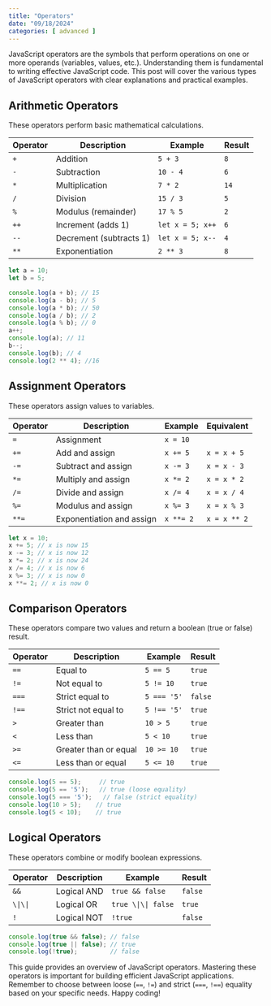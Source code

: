 ```yaml
---
title: "Operators"
date: "09/18/2024"
categories: [ advanced ]
---
```


JavaScript operators are the symbols that perform operations on one or more operands (variables, values, etc.). Understanding them is fundamental to writing effective JavaScript code.  This post will cover the various types of JavaScript operators with clear explanations and practical examples.

## Arithmetic Operators

These operators perform basic mathematical calculations.

| Operator | Description             | Example          | Result |
| -------- | ----------------------- | --------------- | ------ |
| `+`      | Addition                | `5 + 3`          | `8`    |
| `-`      | Subtraction             | `10 - 4`         | `6`    |
| `*`      | Multiplication          | `7 * 2`          | `14`   |
| `/`      | Division                | `15 / 3`         | `5`    |
| `%`      | Modulus (remainder)     | `17 % 5`         | `2`    |
| `++`     | Increment (adds 1)     | `let x = 5; x++` | `6`    |
| `--`     | Decrement (subtracts 1) | `let x = 5; x--` | `4`    |
| `**`     | Exponentiation         | `2 ** 3`         | `8`    |


```javascript
let a = 10;
let b = 5;

console.log(a + b); // 15
console.log(a - b); // 5
console.log(a * b); // 50
console.log(a / b); // 2
console.log(a % b); // 0
a++;
console.log(a); // 11
b--;
console.log(b); // 4
console.log(2 ** 4); //16
```

## Assignment Operators

These operators assign values to variables.

| Operator | Description             | Example          | Equivalent |
| -------- | ----------------------- | --------------- | ---------- |
| `=`      | Assignment              | `x = 10`        |             |
| `+=`     | Add and assign         | `x += 5`        | `x = x + 5` |
| `-=`     | Subtract and assign     | `x -= 3`        | `x = x - 3` |
| `*=`     | Multiply and assign    | `x *= 2`        | `x = x * 2` |
| `/=`     | Divide and assign       | `x /= 4`        | `x = x / 4` |
| `%=`     | Modulus and assign      | `x %= 3`        | `x = x % 3` |
| `**=`    | Exponentiation and assign | `x **= 2`       | `x = x ** 2`|


```javascript
let x = 10;
x += 5; // x is now 15
x -= 3; // x is now 12
x *= 2; // x is now 24
x /= 4; // x is now 6
x %= 3; // x is now 0
x **= 2; // x is now 0
```

## Comparison Operators

These operators compare two values and return a boolean (true or false) result.

| Operator | Description          | Example          | Result |
| -------- | -------------------- | --------------- | ------ |
| `==`     | Equal to             | `5 == 5`         | `true`  |
| `!=`     | Not equal to         | `5 != 10`        | `true`  |
| `===`    | Strict equal to      | `5 === '5'`      | `false` |
| `!==`    | Strict not equal to | `5 !== '5'`      | `true`  |
| `>`      | Greater than         | `10 > 5`         | `true`  |
| `<`      | Less than            | `5 < 10`         | `true`  |
| `>=`     | Greater than or equal | `10 >= 10`       | `true`  |
| `<=`     | Less than or equal   | `5 <= 10`        | `true`  |


```javascript
console.log(5 == 5);     // true
console.log(5 == '5');   // true (loose equality)
console.log(5 === '5');   // false (strict equality)
console.log(10 > 5);    // true
console.log(5 < 10);    // true
```

## Logical Operators

These operators combine or modify boolean expressions.

| Operator | Description       | Example                | Result |
| -------- | ----------------- | ---------------------- | ------ |
| `&&`     | Logical AND        | `true && false`        | `false` |
| `\|\|`   | Logical OR         | `true \|\| false`       | `true`  |
| `!`      | Logical NOT        | `!true`                | `false` |


```javascript
console.log(true && false); // false
console.log(true || false); // true
console.log(!true);         // false
```

This guide provides an overview of JavaScript operators. Mastering these operators is important for building efficient JavaScript applications. Remember to choose between loose (`==`, `!=`) and strict (`===`, `!==`) equality based on your specific needs. Happy coding!

